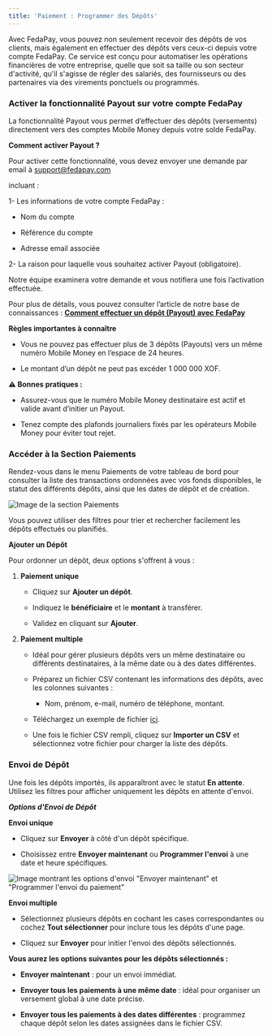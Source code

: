 ```yaml
---
title: 'Paiement : Programmer des Dépôts'
---
```



Avec FedaPay, vous pouvez non seulement recevoir des dépôts de vos clients, mais également en effectuer des dépôts vers ceux-ci depuis votre compte FedaPay. Ce service est conçu pour automatiser les opérations financières de votre entreprise, quelle que soit sa taille ou son secteur d'activité, qu'il s'agisse de régler des salariés, des fournisseurs ou des partenaires via des virements ponctuels ou programmés.

### Activer la fonctionnalité Payout sur votre compte FedaPay

<Warning>La fonctionnalité Payout vous permet d’effectuer des dépôts (versements) directement vers des comptes Mobile Money depuis votre solde FedaPay.

**Comment activer Payout ?**

Pour activer cette fonctionnalité, vous devez envoyer une demande par email à support@fedapay.com

incluant :

1- Les informations de votre compte FedaPay :

  * Nom du compte

  * Référence du compte

  * Adresse email associée

2- La raison pour laquelle vous souhaitez activer Payout (obligatoire).

Notre équipe examinera votre demande et vous notifiera une fois l’activation effectuée.

Pour plus de détails, vous pouvez consulter l’article de notre base de connaissances 
: [**Comment effectuer un dépôt (Payout) avec FedaPay**](https://support.fedapay.com/portal/fr/kb/articles/comment-effectuer-un-d%C3%A9p%C3%B4t-payout-avec-fedapay-20-3-2025)

**Règles importantes à connaître**

  * Vous ne pouvez pas effectuer plus de 3 dépôts (Payouts) vers un même numéro Mobile Money en l’espace de 24 heures.

  * Le montant d’un dépôt ne peut pas excéder 1 000 000 XOF.


**⚠️ Bonnes pratiques :**

   * Assurez-vous que le numéro Mobile Money destinataire est actif et valide avant d’initier un Payout.

   * Tenez compte des plafonds journaliers fixés par les opérateurs Mobile Money pour éviter tout rejet.</Warning>

### Accéder à la Section Paiements

Rendez-vous dans le menu Paiements de votre tableau de bord pour consulter la liste des transactions ordonnées avec vos fonds disponibles, le statut des différents dépôts, ainsi que les dates de dépôt et de création.

![Image de la section Paiements](https://res.cloudinary.com/dvilp6td2/image/upload/v1732298041/section-paiements-fr_uxbfbz.png)

Vous pouvez utiliser des filtres pour trier et rechercher facilement les dépôts effectués ou planifiés.

**Ajouter un Dépôt**

Pour ordonner un dépôt, deux options s'offrent à vous :

1. **Paiement unique**

   * Cliquez sur **Ajouter un dépôt**.

   * Indiquez le **bénéficiaire** et le **montant** à transférer.

   * Validez en cliquant sur **Ajouter**.

2. **Paiement multiple**

   * Idéal pour gérer plusieurs dépôts vers un même destinataire ou différents destinataires, à la même date ou à des dates différentes.

   * Préparez un fichier CSV contenant les informations des dépôts, avec les colonnes suivantes :

     * Nom, prénom, e-mail, numéro de téléphone, montant.

   * Téléchargez un exemple de fichier [ici](https://dev-api.fedapay.com/assets/payouts_sample_fr.csv).

   * Une fois le fichier CSV rempli, cliquez sur **Importer un CSV** et sélectionnez votre fichier pour charger la liste des dépôts.

### Envoi de Dépôt

Une fois les dépôts importés, ils apparaîtront avec le statut **En attente**. Utilisez les filtres pour afficher uniquement les dépôts en attente d'envoi.

***Options d'Envoi de Dépôt***

**Envoi unique**

* Cliquez sur **Envoyer** à côté d'un dépôt spécifique.

* Choisissez entre **Envoyer maintenant** ou **Programmer l'envoi** à une date et heure spécifiques.

![Image montrant les options d'envoi "Envoyer maintenant" et "Programmer l'envoi du paiement"](https://res.cloudinary.com/dvilp6td2/image/upload/v1732298046/programmer-payement-fr_gybmhk.png)

**Envoi multiple**

* Sélectionnez plusieurs dépôts en cochant les cases correspondantes ou cochez **Tout sélectionner** pour inclure tous les dépôts d'une page.

* Cliquez sur **Envoyer** pour initier l'envoi des dépôts sélectionnés.

**Vous aurez les options suivantes pour les dépôts sélectionnés :**

* **Envoyer maintenant** : pour un envoi immédiat.

* **Envoyer tous les paiements à une même date** : idéal pour organiser un versement global à une date précise.

* **Envoyer tous les paiements à des dates différentes** : programmez chaque dépôt selon les dates assignées dans le fichier CSV.
